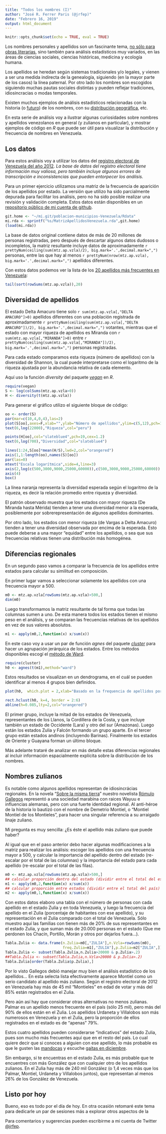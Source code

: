 ```yaml
---
title: "Todos los nombres (I)"
author: "José R. Ferrer Paris (@jrfep)"
date: "Febrero 16, 2019"
output: html_document
---
```

```r
knitr::opts_chunk$set(echo = TRUE, eval = TRUE)
```

Los nombres personales y apellidos son un fascinante tema, [no sólo para obras literarias](https://es.wikipedia.org/wiki/Todos_los_nombres), sino también para análisis estadísticos muy variados, en las áreas de ciencias sociales, ciencias históricas, medicina y ecología humana.

Los apellidos se heredan según sistemas tradicionales y/o legales, y vienen a ser una medida indirecta de la genealogía, siguiendo (en la mayor parte de los casos) la línea paternal. Por otro lado los nombres son escogidos siguiendo muchas pautas sociales distintas y pueden reflejar tradiciones, idiosincracias o modas temporales.

Existen muchos ejemplos de análisis estadísticos relacionadas con la historia (o [futuro](https://journals.plos.org/plosone/article?id=10.1371/journal.pone.0018105)) de los nombres, con su [distribución geográfica](http://research.ucc.ie/doi/atlas), etc.


En esta serie de análisis voy a ilustrar algunas curiosidades sobre nombres y apellidos venezolanos en general (y zulianos en particular), y mostrar ejemplos de código en *R* que puede ser útil para visualizar la distribución y frecuencia de nombres en Venezuela.

## Los datos

Para estos análisis voy a utilizar los datos del [registro electoral de Venezuela del año 2012](http://www.cne.gov.ve/web/registro_electoral_descarga/abril2012/). *La base de datos del registro electoral tiene información muy valiosa, pero también incluye algunos errores de transcripción e inconsistencias que pueden entorpecer los análisis.*

Para un primer ejercicio utilizamos una matriz de la frecuencia de aparición de los apellidos por estado. La versión que utilizo ha sido parcialmente depurada para facilitar los análisis, pero no ha sido posible realizar una revisión y validación completa. Estos datos están disponibles en un [repositorio público de mi cuenta de github](https://github.com/jrfep/poblacion-municipios-venezuela).

```r
git.home <- "~/mi.git/poblacion-municipios-Venezuela/Rdata"
mi.rda <- sprintf("%s/MatrizApellidosVenezuela.rda",git.home)
(load(mi.rda))   
```

La base de datos original contiene datos de más de 20 millones de personas registradas, pero después de descartar algunos datos dudosos o incompletos,  la matriz resultante incluye datos de aproximadamente `r prettyNum(ceiling(sum(mtz.ap.vzla)/2), big.mark='.',decimal.mark=",")` personas, entre las que hay al menos `r prettyNum(nrow(mtz.ap.vzla), big.mark='.',decimal.mark=",")` apellidos diferentes.

Con estos datos podemos ver la lista de los [20 apellidos más frecuentes en Venezuela](https://es.wikipedia.org/wiki/Anexo:Apellidos_m%C3%A1s_comunes_en_Espa%C3%B1a_e_Hispanoam%C3%A9rica#Venezuela):

```r
tail(sort(rowSums(mtz.ap.vzla)),20)
```

## Diversidad de apellidos

El estado Delta Amacuro tiene solo `r sum(mtz.ap.vzla[,"DELTA AMACURO"]>0)` apellidos diferentes con una población registrada de aproximadamente `r prettyNum(ceiling(sum(mtz.ap.vzla[,"DELTA AMACURO"])/2), big.mark='.',decimal.mark=",")` votantes, mientras que el estado con mayor riqueza de apellidos es Miranda con `r sum(mtz.ap.vzla[,"MIRANDA"]>0)` entre `r prettyNum(ceiling(sum(mtz.ap.vzla[,"MIRANDA"])/2), big.mark='.',decimal.mark=",")` personas registradas.

Para cada estado comparamos esta riqueza (número de apellidos) con la diversidad de Shannon, la cual puede interpretarse como el logaritmo de la riqueza ajustada por la abundancia relativa de cada elemento.

Aquí uso la función *diversity* del paquete *[vegan](https://github.com/vegandevs/vegan)* en *R*.

```r
require(vegan)
S <- log(colSums(mtz.ap.vzla>0))
H <- diversity(t(mtz.ap.vzla))
```

Para generar el gráfico utilizo el siguiente bloque de código:

```r
oo <- order(S)
par(mar=c(10,4,0,4),las=2)
plot(S[oo],axes=F,xlab="",ylab="Número de apellidos",ylim=c(5,12),pch=19,col="peru",cex=1.2)
text(6,log(22000),"Riqueza",col="peru")

points(H[oo],col="slateblue4",pch=19,cex=1.2)
text(6,log(700),"Diversidad",col="slateblue4")

lines(1:24,S[oo]*mean(H/S),lwd=2,col="orangered")
axis(1,1:length(oo),names(S)[oo])
par(las=0)
mtext("Escala logarítmica",side=4,line=3)
axis(2,log(c(500,3000,9000,25000,60000)),c(500,3000,9000,25000,60000))
axis(4)
box()
```

La línea naranja representa la diversidad esperada según el logaritmo de la riqueza, es decir la relación promedio entre riqueza y diversidad.

El patrón observado muestra que los estados con mayor riqueza (De Miranda hasta Mérida) tienden a tener una diversidad menor a la esperada, posiblemente por sobrerepresentación de algunos apellidos dominantes.

Por otro lado, los estados con menor riqueza (de Vargas a Delta Amacuro) tienden a tener una diversidad observada por encima de la esperada. Esto puede deberse a una mayor "equidad" entre los apellidos, o sea que sus frecuencias relativas tienen una distribución más homogénea.

## Diferencias regionales

En un segundo paso vamos a comparar la frecuencia de los apellidos entre estados para calcular su similitud en composición.

En primer lugar vamos a seleccionar solamente los apellidos con una frecuencia mayor a 500.

```r
m0 <- mtz.ap.vzla[rowSums(mtz.ap.vzla)>500,]
dim(m0)
```

Luego transformamos la matriz resultante  de tal forma que todas las columnas sumen a uno. De esta manera todos los estados tienen el mismo peso en el análisis, y se comparan las frecuencias relativas de los apellidos en vez de sus valores absolutos.

```r
m1 <- apply(m0,2,function(x) x/sum(x))
```
En este caso voy a usar un par de función *agnes* del paquete *[cluster](https://cran.r-project.org/package=cluster)* para hacer un agrupación jerárquica de los estados. Entre los métodos disponibles escogí el [método de Ward](https://en.wikipedia.org/wiki/Ward%27s_method).


```r
require(cluster)
h0 <- agnes(t(m1),method="ward")

```

Estos resultados se visualizan en un dendrograma, en el cuál se pueden identificar al menos 4 grupos bien definidos.

```r
plot(h0,  which.plot = 2,xlab="Basado en la frequencia de apellidos por estado",sub=sprintf("Coeficiente de aglomeración = %0.2f",h0$ac),main="Dendrograma de agrupamiento jerárquico según el método de Ward",ylab="Disimilitud",hang=0.4,cex=.8)

rect.hclust(h0, k=4, border = 2:6)
abline(h=0.085,lty=2,col="orangered")

```

El primer grupo, incluye la mitad de los estados de Venezuela, representantes de los Llanos, la Cordillera de la Costa, y que incluye también un estado de Occidente (Lara) y otro del sur (Amazonas). Luego están los estados Zulia y Falcón formando un grupo aparte. En el tercer grupo están estados andinos (incluyendo Barinas). Finalmente los estados de Oriente y Guayana forman un último bloque. 

Más adelante trataré de analizar en más detalle estas diferencias regionales al incluir información espacialmente explícita sobre la distribución de los nombres.

## Nombres zulianos

Es notable como algunos apellidos representan de idiosincrácias regionales. En la novela "[Sobre la misma tierra](https://www.goodreads.com/book/show/12863608-sobre-la-misma-tierra)" nuestro novelista [Rómulo Gallegos](https://es.wikipedia.org/wiki/R%C3%B3mulo_Gallegos) representó a una sociedad marabina con raices Wayuu e influencias alemanas, pero con una fuerte identidad regional. Al anti-héroe de la historia lo bautizó con el nombre de Demetrio Montiel, o "Montiel Montiel de los Montieles", para hacer una singular referencia a su arraigado linaje zuliano.

Mi pregunta es muy sencilla: ¿Es éste el apellido más zuliano que puede haber?

Al igual que en el paso anterior debo hacer algunas modificaciones a la matriz para realizar los análisis: escoger los apellidos con una frecuencia mayor a 500, y calcular la importancia del apellido dentro del estado (re-escalar por el total de las columnas) y la importancia del estado para cada apellido (re-escalar por el total de las filas). 

```r

m0 <- mtz.ap.vzla[rowSums(mtz.ap.vzla)>500,]
## calcular proporción dentro del estado (dividir entre el total del estado) 
m1 <- apply(m0,2,function(x) x/sum(x))
## calcular proporción entre estados (dividir entre el total del país) 
m2 <- apply(m0,1,function(x) x/sum(x))

```
Con estos datos elaboro una tabla con el número de personas con cada apellido en el estado Zulia y en toda Venezuela, y luego la frecuencia del apellido en el Zulia (porcentaje de habitantes con ese apellido), y su representación en el Zulia comparado con el total de Venezuela. Sólo muestro aquí las familias con tienen más de 20% de sus representantes en el estado Zulia, y que suman más de 20.000 personas en el estado (Que me perdonen los Chacín, Portillo, Morán y otros por dejarlos fuera...).

```r

Tabla.Zulia <- data.frame(n.Zulia=m0[,"ZULIA"],n.Vzla=rowSums(m0),
                          freq.Zulia=m1[,"ZULIA"],p.Zulia=m2["ZULIA",])
Tabla.Zulia <- subset(Tabla.Zulia,n.Zulia>20000 & p.Zulia>.2)
##Tabla.Zulia <- subset(Tabla.Zulia,n.Vzla>20000 & p.Zulia>.2)
Tabla.Zulia[order(Tabla.Zulia$p.Zulia),]

```

Por lo visto Gallegos debió manejar muy bien el análisis estadístico de los apellidos... En esta selecta lista efectivamente aparece Montiel como un serio candidato al apellido más zuliano. Según el registro electoral de 2012 en Venezuela hay más de 45 mil "Montieles" en edad de votar y más del 85% están registrados en el Zulia.

Pero aún así hay que considerar otras alternativas no menos zulianas. Palmar es un apellido menos frecuente en el país (sólo 25 mil), pero más del 90% de ellos están en el Zulia. Los apellidos Urdaneta y Villalobos son más numerosos en Venezuela y en el Zulia, pero la proporción de ellos registrados en el estado es de "apenas" 79%. 

Estos cuatro apellidos pueden considerarse "indicativos" del estado Zulia, pues son mucho más frecuentes aquí que en el resto del país. Lo cual quiere decir que si conoces a alguien con ese apellido, lo más probable es que le gusten las [mandocas](https://es.wikipedia.org/wiki/Maracaibo#Gastronom%C3%ADa) y escuche [gaitas en diciembre](https://es.wikipedia.org/wiki/Gaita_zuliana).

Sin embargo, si te encuentras en el estado Zulia, es más probable que te encuentres con más González que con cualquier otro de los apellidos zulianos. En el Zulia hay más de 240 mil González (o 1,4 veces más que los Palmar, Montiel, Urdaneta y Villalobos juntos), que representan al menos 26% de los González de Venezuela. 


## Listo por hoy

Bueno, eso es todo por el día de hoy. En otra ocasión retomaré este tema para dedicarle un par de sesiones más a explorar otros aspectos de la

Para comentarios y sugerencias pueden escribirme a mi cuenta de Twitter [@jrfep](http://twitter.com/jrfep).
